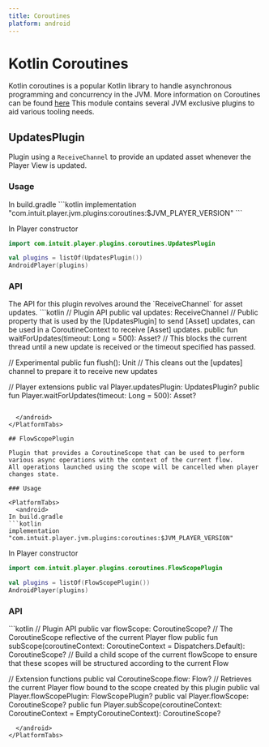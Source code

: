 ```yaml
---
title: Coroutines
platform: android
---
```


# Kotlin Coroutines

Kotlin coroutines is a popular Kotlin library to handle asynchronous programming and concurrency in the JVM. More information on Coroutines can be found [here](https://kotlinlang.org/docs/coroutines-overview.html)
This module contains several JVM exclusive plugins to aid various tooling needs.

## UpdatesPlugin

Plugin using a `ReceiveChannel` to provide an updated asset whenever the Player View is updated.

### Usage

<PlatformTabs>
  <android>
In build.gradle
```kotlin
implementation "com.intuit.player.jvm.plugins:coroutines:$JVM_PLAYER_VERSION"
 ```

In Player constructor
```kotlin
import com.intuit.player.plugins.coroutines.UpdatesPlugin

val plugins = listOf(UpdatesPlugin())
AndroidPlayer(plugins)
```
  </android>
</PlatformTabs>


### API

<PlatformTabs>
  <android>
The API for this plugin revolves around the `ReceiveChannel` for asset updates.
```kotlin
// Plugin API
public val updates: ReceiveChannel<Asset?> // Public property that is used by the [UpdatesPlugin] to send [Asset] updates, can be used in a CoroutineContext to receive [Asset] updates.
public fun waitForUpdates(timeout: Long = 500): Asset? // This blocks the current thread until a new update is received or the timeout specified has passed.

// Experimental
public fun flush(): Unit // This cleans out the [updates] channel to prepare it to receive new updates

// Player extensions
public val Player.updatesPlugin: UpdatesPlugin?
public fun Player.waitForUpdates(timeout: Long = 500): Asset?
```

  </android>
</PlatformTabs>

## FlowScopePlugin

Plugin that provides a CoroutineScope that can be used to perform various async operations with the context of the current flow.
All operations launched using the scope will be cancelled when player changes state.

### Usage

<PlatformTabs>
  <android>
In build.gradle
```kotlin
implementation "com.intuit.player.jvm.plugins:coroutines:$JVM_PLAYER_VERSION"
 ```

In Player constructor
```kotlin
import com.intuit.player.plugins.coroutines.FlowScopePlugin

val plugins = listOf(FlowScopePlugin())
AndroidPlayer(plugins)
```
  </android>
</PlatformTabs>


### API

<PlatformTabs>
  <android>
```kotlin
// Plugin API
public var flowScope: CoroutineScope? // The CoroutineScope reflective of the current Player flow
public fun subScope(coroutineContext: CoroutineContext = Dispatchers.Default): CoroutineScope? // Build a child scope of the current flowScope to ensure that these scopes will be structured according to the current Flow

// Extension functions
public val CoroutineScope.flow: Flow? // Retrieves the current Player flow bound to the scope created by this plugin
public val Player.flowScopePlugin: FlowScopePlugin?
public val Player.flowScope: CoroutineScope?
public fun Player.subScope(coroutineContext: CoroutineContext = EmptyCoroutineContext): CoroutineScope?
```
  </android>
</PlatformTabs>